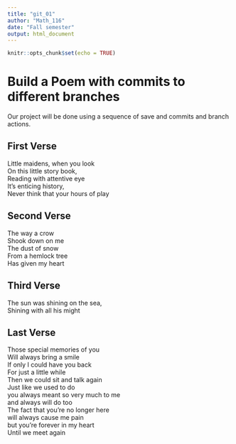 ```yaml
---
title: "git_01"
author: "Math_116"
date: "Fall semester"
output: html_document
---
```


```r
knitr::opts_chunk$set(echo = TRUE)
```
# Build a Poem with commits to different branches
Our project will be done using a sequence of save and commits and branch actions.
<!-- Do not modify or change any text in "!--" bracketed areas such as this --- these are instructions to
you, if you change any of this the git program will notice it and compromise your git merging strategy !-->

## First Verse 
<!--Put the first five lines of a poem by Lewis Carrol in this section!-->
Little maidens, when you look  
On this little story book,  
Reading with attentive eye  
It's enticing history,  
Never think that your hours of play
  
## Second Verse
<!--Put the first five lines of a poem by Robert Frost here!-->
The way a crow  
Shook down on me  
The dust of snow  
From a hemlock tree  
Has given my heart  
 
## Third Verse
<!--Put the first two verses of The Walrus and the Carpenter here!-->
The sun was shining on the sea,  
Shining with all his might  
  
## Last Verse
<!--Put a short poem you created using chatGPT of 20 to 30 lines,here!-->
Those special memories of you  
Will always bring a smile  
If only I could have you back  
For just a little while  
Then we could sit and talk again  
Just like we used to do  
you always meant so very much to me  
and always will do too  
The fact that you're no longer here  
will always cause me pain  
but you're forever in my heart  
Until we meet again  
  
